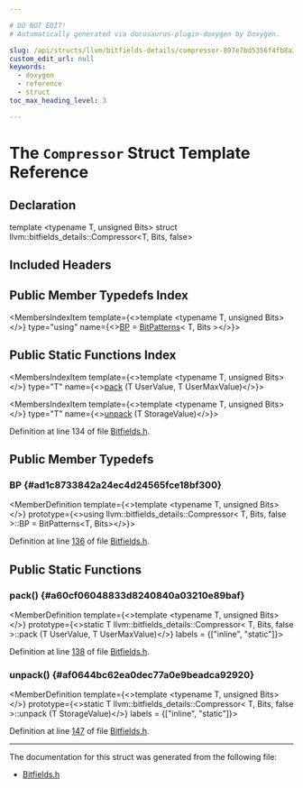 ```yaml
---

# DO NOT EDIT!
# Automatically generated via docusaurus-plugin-doxygen by Doxygen.

slug: /api/structs/llvm/bitfields-details/compressor-897e7bd5356f4fb8a328c055a16f2090
custom_edit_url: null
keywords:
  - doxygen
  - reference
  - struct
toc_max_heading_level: 3

---
```





# The `Compressor` Struct Template Reference

<DoxygenPage pluginConfig={pluginConfig}>



## Declaration

<CodeBlock>template &lt;typename T, unsigned Bits&gt;
struct llvm::bitfields_details::Compressor&lt;T, Bits, false&gt;</CodeBlock>

## Included Headers

<IncludesList>
<IncludesListItem
  filePath="llvm/ADT/Bitfields.h"
  permalink="/docs/api/files/include/include/llvm/include/llvm/adt/bitfields-h"
  isLocal="true" />
</IncludesList>

## Public Member Typedefs Index

<MembersIndex>

<MembersIndexItem
  template={<>template &lt;typename T, unsigned Bits&gt;</>}
  type="using"
  name={<><a href="#ad1c8733842a24ec4d24565fce18bf300">BP</a> = <a href="/docs/api/structs/llvm/bitfields-details/bitpatterns">BitPatterns</a>&lt; T, Bits &gt;</>}>
</MembersIndexItem>

</MembersIndex>

## Public Static Functions Index

<MembersIndex>

<MembersIndexItem
  template={<>template &lt;typename T, unsigned Bits&gt;</>}
  type="T"
  name={<><a href="#a60cf06048833d8240840a03210e89baf">pack</a> (T UserValue, T UserMaxValue)</>}>
</MembersIndexItem>

<MembersIndexItem
  template={<>template &lt;typename T, unsigned Bits&gt;</>}
  type="T"
  name={<><a href="#af0644bc62ea0dec77a0e9beadca92920">unpack</a> (T StorageValue)</>}>
</MembersIndexItem>

</MembersIndex>


Definition at line 134 of file <a href="/docs/api/files/include/include/llvm/include/llvm/adt/bitfields-h">Bitfields.h</a>.

<SectionDefinition>

## Public Member Typedefs

### BP {#ad1c8733842a24ec4d24565fce18bf300}

<MemberDefinition
  template={<>template &lt;typename T, unsigned Bits&gt;</>}
  prototype={<>using llvm::bitfields&#95;details::Compressor&lt; T, Bits, false &gt;::BP =  BitPatterns&lt;T, Bits&gt;</>}>

Definition at line <a href="/docs/api/files/include/include/llvm/include/llvm/adt/bitfields-h/#l00136">136</a> of file <a href="/docs/api/files/include/include/llvm/include/llvm/adt/bitfields-h">Bitfields.h</a>.
</MemberDefinition>

</SectionDefinition>

<SectionDefinition>

## Public Static Functions

### pack() {#a60cf06048833d8240840a03210e89baf}

<MemberDefinition
  template={<>template &lt;typename T, unsigned Bits&gt;</>}
  prototype={<>static T llvm::bitfields&#95;details::Compressor&lt; T, Bits, false &gt;::pack (T UserValue, T UserMaxValue)</>}
  labels = {["inline", "static"]}>

Definition at line <a href="/docs/api/files/include/include/llvm/include/llvm/adt/bitfields-h/#l00138">138</a> of file <a href="/docs/api/files/include/include/llvm/include/llvm/adt/bitfields-h">Bitfields.h</a>.
</MemberDefinition>

### unpack() {#af0644bc62ea0dec77a0e9beadca92920}

<MemberDefinition
  template={<>template &lt;typename T, unsigned Bits&gt;</>}
  prototype={<>static T llvm::bitfields&#95;details::Compressor&lt; T, Bits, false &gt;::unpack (T StorageValue)</>}
  labels = {["inline", "static"]}>

Definition at line <a href="/docs/api/files/include/include/llvm/include/llvm/adt/bitfields-h/#l00147">147</a> of file <a href="/docs/api/files/include/include/llvm/include/llvm/adt/bitfields-h">Bitfields.h</a>.
</MemberDefinition>

</SectionDefinition>

<hr/>

The documentation for this struct was generated from the following file:

<ul>
<li><a href="/docs/api/files/include/include/llvm/include/llvm/adt/bitfields-h">Bitfields.h</a></li>
</ul>

</DoxygenPage>

